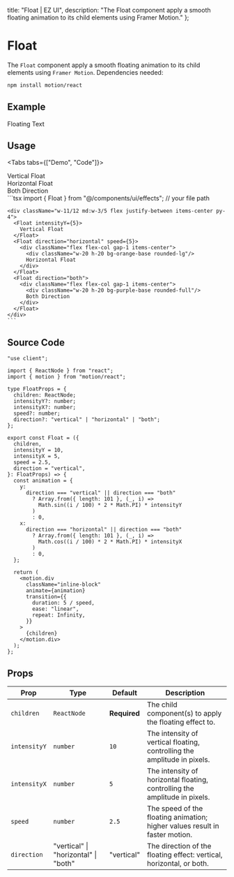 
  title: "Float | EZ UI",
  description: "The Float component apply a smooth floating animation to its child elements using Framer Motion."
};

# Float
The `Float` component apply a smooth floating animation to its child elements using `Framer Motion`. Dependencies needed:

```bash
npm install motion/react
```

## Example

<ExampleBox>
  <div className="w-11/12 md:w-3/5 flex justify-between items-center">
    <Float intensityY={5}>
      Floating Text
    </Float>
    <Float direction="horizontal" speed={5}>
      <div className="w-20 h-20 bg-orange-base rounded-lg"/>
    </Float>
    <Float direction="both">
      <div className="w-20 h-20 bg-purple-base rounded-full"/>
    </Float>
  </div>
</ExampleBox>

## Usage

<Tabs tabs={["Demo", "Code"]}>
  <Tab title="Demo">
    <div className="w-11/12 md:w-3/5 flex justify-between items-center py-4">
      <Float intensityY={5}>
        Vertical Float
      </Float>
      <Float direction="horizontal" speed={5} pauseOnHover={true}>
        <div className="flex flex-col gap-1 items-center">
          <div className="w-20 h-20 bg-orange-base rounded-lg"/>
          Horizontal Float
        </div>
      </Float>
      <Float direction="both">
        <div className="flex flex-col gap-1 items-center">
          <div className="w-20 h-20 bg-purple-base rounded-full"/>
          Both Direction
        </div>
      </Float>
    </div>
  </Tab>
  <Tab title="Code">
    ```tsx
    import { Float } from "@/components/ui/effects";  // your file path

    <div className="w-11/12 md:w-3/5 flex justify-between items-center py-4">
      <Float intensityY={5}>
        Vertical Float
      </Float>
      <Float direction="horizontal" speed={5}>
        <div className="flex flex-col gap-1 items-center">
          <div className="w-20 h-20 bg-orange-base rounded-lg"/>
          Horizontal Float
        </div>
      </Float>
      <Float direction="both">
        <div className="flex flex-col gap-1 items-center">
          <div className="w-20 h-20 bg-purple-base rounded-full"/>
          Both Direction
        </div>
      </Float>
    </div>
    ```
  </Tab>
</Tabs>

## Source Code

```tsx
"use client";

import { ReactNode } from "react";
import { motion } from "motion/react";

type FloatProps = {
  children: ReactNode;
  intensityY?: number;
  intensityX?: number;
  speed?: number;
  direction?: "vertical" | "horizontal" | "both";
};

export const Float = ({
  children,
  intensityY = 10,
  intensityX = 5,
  speed = 2.5,
  direction = "vertical",
}: FloatProps) => {
  const animation = {
    y:
      direction === "vertical" || direction === "both"
        ? Array.from({ length: 101 }, (_, i) =>
          Math.sin((i / 100) * 2 * Math.PI) * intensityY
        )
        : 0,
    x:
      direction === "horizontal" || direction === "both"
        ? Array.from({ length: 101 }, (_, i) =>
          Math.cos((i / 100) * 2 * Math.PI) * intensityX
        )
        : 0,
  };

  return (
    <motion.div
      className="inline-block"
      animate={animation}
      transition={{
        duration: 5 / speed,
        ease: "linear",
        repeat: Infinity,
      }}
    >
      {children}
    </motion.div>
  );
};
```

## Props

| Prop         | Type                                    | Default     | Description                                                                 |
|--------------|-----------------------------------------|-------------|-----------------------------------------------------------------------------|
| `children`   | `ReactNode`                             | **Required**| The child component(s) to apply the floating effect to.                     |
| `intensityY` | `number`                                | `10`        | The intensity of vertical floating, controlling the amplitude in pixels.    |
| `intensityX` | `number`                                | `5`         | The intensity of horizontal floating, controlling the amplitude in pixels.  |
| `speed`      | `number`                                | `2.5`       | The speed of the floating animation; higher values result in faster motion. |
| `direction`  | "vertical" \| "horizontal" \| "both"   | "vertical" | The direction of the floating effect: vertical, horizontal, or both.        |

